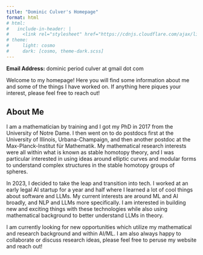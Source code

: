 ```yaml
---
title: "Dominic Culver's Homepage"
format: html
# html:
#   include-in-header: |
#     <link rel="stylesheet" href="https://cdnjs.cloudflare.com/ajax/libs/font-awesome/6.0.0-beta3/css/all.min.css">
# theme:
#     light: cosmo
#     dark: [cosmo, theme-dark.scss]
---
```


<!-- # Who I am -->

**Email Address:** dominic period culver at gmail dot com

Welcome to my homepage! Here you will find some information about me and some of the things I have worked on. If anything here piques your interest, please feel free to reach out!

## About Me

I am a mathematician by training and I got my PhD in 2017 from the University of Notre Dame. I then went on to do postdocs first at the University of Illinois, Urbana-Champaign, and then another postdoc at the Max-Planck-Institut für Mathematik. My mathematical research interests were all within what is known as stable homotopy theory, and I was particular interested in using ideas around elliptic curves and modular forms to understand complex structures in the stable homotopy groups of spheres.

In 2023, I decided to take the leap and transition into tech. I worked at an early legal AI startup for a year and half where I learned a lot of cool things about software and LLMs. My current interests are around ML and AI broadly, and NLP and LLMs more specifically. I am interested in building new and exciting things with these technologies while also using mathematical background to better understand LLMs in theory. 

I am currently looking for new opportunities which utilize my mathematical and research background and within AI/ML. I am also always happy to collaborate or discuss research ideas, please feel free to peruse my website and reach out!

<!-- Below you can find links to my mathematical (and some LLM) research articules I wrote or participated in, some courses I taught, and some notes from talks I gave. You can also find my blog (forthcoming).

- [Research Papers and Preprints](research/research.html)
- [Teaching](teaching/teaching.html)
- [Notes & Talks](notes/notes.html) -->

